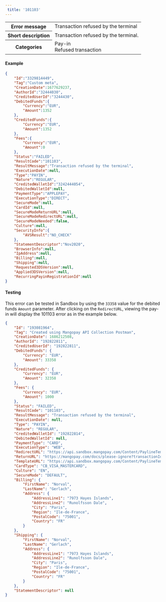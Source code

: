 ---  
 title: '101103'  
---  
  
<table>
    <tbody>
        <tr>
            <th><strong>Error message</strong></th>
            <td>Transaction refused by the terminal</td>
        </tr>
        <tr>
            <th><strong>Short description</strong></th>
            <td>Transaction refused by the terminal.</td>
        </tr>
        <tr>
            <th><strong>Categories</strong></th>
            <td>  
<div class="label">Pay-in</div>  
<div class="label">Refused transaction</div>
</td>
        </tr>
    </tbody>
</table>  

#### Example  
```json API Response
{
    "Id":"3329814449",
    "Tag":"Custom meta",
    "CreationDate":1677629237,
    "AuthorId":"32444030",
    "CreditedUserId":"3244430",
    "DebitedFunds":{
        "Currency":"EUR",
        "Amount":1352
    },
    "CreditedFunds":{
        "Currency":"EUR",
        "Amount":1352
    },
    "Fees":{
        "Currency":"EUR",
        "Amount":0
    },
    "Status":"FAILED",
    "ResultCode":"101103",
    "ResultMessage":"Transaction refused by the terminal",
    "ExecutionDate":null,
    "Type":"PAYIN",
    "Nature":"REGULAR",
    "CreditedWalletId":"3242444054",
    "DebitedWalletId":null,
    "PaymentType":"APPLEPAY",
    "ExecutionType":"DIRECT",
    "SecureMode":null,
    "CardId":null,
    "SecureModeReturnURL":null,
    "SecureModeRedirectURL":null,
    "SecureModeNeeded":false,
    "Culture":null,
    "SecurityInfo":{
        "AVSResult":"NO_CHECK"
    },
    "StatementDescriptor":"Nov2020",
    "BrowserInfo":null,
    "IpAddress":null,
    "Billing":null,
    "Shipping":null,
    "Requested3DSVersion":null,
    "Applied3DSVersion":null,
    "RecurringPayinRegistrationId":null
}
```  

#### Testing  

This error can be tested in Sandbox by using the `33358` value for the debited funds `Amount` parameter. After clicking on the `RedirectURL`, viewing the pay-in will display the 101103 error as in the example below.  
```json API response
{
    "Id": "193081964",
    "Tag": "Created using Mangopay API Collection Postman",
    "CreationDate": 1686212508,
    "AuthorId": "192822811",
    "CreditedUserId": "192822811",
    "DebitedFunds": {
        "Currency": "EUR",
        "Amount": 33358
    },
    "CreditedFunds": {
        "Currency": "EUR",
        "Amount": 32358
    },
    "Fees": {
        "Currency": "EUR",
        "Amount": 1000
    },
    "Status": "FAILED",
    "ResultCode": "101103",
    "ResultMessage": "Transaction refused by the terminal",
    "ExecutionDate": null,
    "Type": "PAYIN",
    "Nature": "REGULAR",
    "CreditedWalletId": "192822814",
    "DebitedWalletId": null,
    "PaymentType": "CARD",
    "ExecutionType": "WEB",
    "RedirectURL": "https://api.sandbox.mangopay.com/Content/PaylineTemplateWidget?rp=e91911b826bc4f7cbcb9e00bebbddc07&transactionId=193081964&token=1bCn7FxTXABDfETyS2551686212508577",
    "ReturnURL": "https://mangopay.com/docs/please-ignore?transactionId=193081964",
    "TemplateURL": "https://api.sandbox.mangopay.com/Content/PaylineTemplateWidget?rp=e91911b826bc4f7cbcb9e00bebbddc07&transactionId=193081964",
    "CardType": "CB_VISA_MASTERCARD",
    "Culture": "EN",
    "SecureMode": "DEFAULT",
    "Billing": {
        "FirstName": "Norval",
        "LastName": "Gerlach",
        "Address": {
            "AddressLine1": "7973 Hayes Islands",
            "AddressLine2": "Runolfsson Dale",
            "City": "Paris",
            "Region": "Ile-de-France",
            "PostalCode": "75001",
            "Country": "FR"
        }
    },
    "Shipping": {
        "FirstName": "Norval",
        "LastName": "Gerlach",
        "Address": {
            "AddressLine1": "7973 Hayes Islands",
            "AddressLine2": "Runolfsson Dale",
            "City": "Paris",
            "Region": "Ile-de-France",
            "PostalCode": "75001",
            "Country": "FR"
        }
    },
    "StatementDescriptor": null
}
```